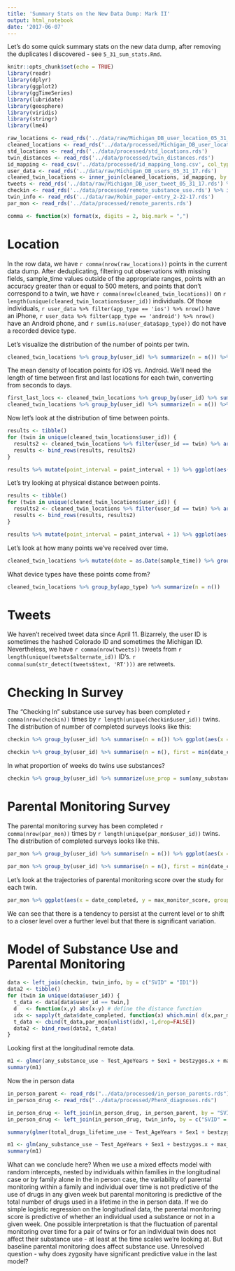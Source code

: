 ```yaml
---
title: 'Summary Stats on the New Data Dump: Mark II'
output: html_notebook
date: '2017-06-07'
---
```


Let's do some quick summary stats on the new data dump, after removing the duplicates I discovered - see `5_31_sum_stats.Rmd`.

```r
knitr::opts_chunk$set(echo = TRUE)
library(readr)
library(dplyr)
library(ggplot2)
library(ggTimeSeries)
library(lubridate)
library(geosphere)
library(viridis)
library(stringr)
library(lme4)

raw_locations <- read_rds('../data/raw/Michigan_DB_user_location_05_31_17.rds')
cleaned_locations <- read_rds('../data/processed/Michigan_DB_user_location_05_31_17_cleaned.rds')
std_locations <- read_rds('../data/processed/std_locations.rds')
twin_distances <- read_rds('../data/processed/twin_distances.rds')
id_mapping <- read_csv('../data/processed/id_mapping_long.csv', col_types = 'ccc')
user_data <- read_rds('../data/raw/Michigan_DB_users_05_31_17.rds')
cleaned_twin_locations <- inner_join(cleaned_locations, id_mapping, by = c("user_id" = "alternate_id")) %>% left_join(user_data, c("user_id" = "alternate_id"))
tweets <- read_rds('../data/raw/Michigan_DB_user_tweet_05_31_17.rds') %>% mutate(tweet_id = as.character(tweet_id))
checkin <- read_rds('../data/processed/remote_substance_use.rds') %>% inner_join(id_mapping, by = c('user_id' = 'alternate_id'))
twin_info <- read_rds('../data/raw/Robin_paper-entry_2-22-17.rds')
par_mon <- read_rds('../data/processed/remote_parents.rds')

comma <- function(x) format(x, digits = 2, big.mark = ",")
```


# Location

In the row data, we have `r comma(nrow(raw_locations))` points in the current data dump. After deduplicating, filtering out observations with missing fields,  sample_time values outside of the appropriate ranges, points with an accuracy greater than or equal to 500 meters, and points that don’t correspond to a twin, we have `r comma(nrow(cleaned_twin_locations))` on `r length(unique(cleaned_twin_locations$user_id))` individuals. Of those individuals, `r user_data %>% filter(app_type == 'ios') %>% nrow()` have an iPhone, `r user_data %>% filter(app_type == 'android') %>% nrow()` have an Android phone, and `r sum(is.na(user_data$app_type))` do not have a recorded device type.

Let's visualize the distribution of the number of points per twin.

```r
cleaned_twin_locations %>% group_by(user_id) %>% summarize(n = n()) %>% filter(n < 50000) %>% left_join(user_data, by = c("user_id" = "alternate_id")) %>% ggplot(aes(x = n, color = app_type)) + geom_density() + xlab("Number of locations recorded")
```

The mean density of location points for iOS vs. Android. We’ll need the length of time between first and last locations for each twin, converting from seconds to days.

```r
first_last_locs <- cleaned_twin_locations %>% group_by(user_id) %>% summarize(first_point = min(sample_time), last_point = max(sample_time)) %>% mutate(duration_days = as.numeric(last_point - first_point)/60/60/24)
cleaned_twin_locations %>% group_by(user_id) %>% summarize(n = n()) %>% left_join(user_data, by = c("user_id" = "alternate_id")) %>% left_join(first_last_locs) %>% mutate(loc_density = n / duration_days) %>% ggplot(aes(x = loc_density, color = app_type)) + geom_density() + xlab('Points Per Day') + coord_cartesian(xlim = c(0, 500))
```

Now let's look at the distribution of time between points.

```r
results <- tibble()
for (twin in unique(cleaned_twin_locations$user_id)) {
  results2 <- cleaned_twin_locations %>% filter(user_id == twin) %>% arrange(sample_time) %>% transmute(point_interval = lead(sample_time) - sample_time, app_type = app_type)
  results <- bind_rows(results, results2)
}
```

```r
results %>% mutate(point_interval = point_interval + 1) %>% ggplot(aes(x = point_interval, fill = app_type)) + geom_histogram() + scale_x_log10() + xlab('Interval in seconds')
```

Let's try looking at physical distance between points.

```r
results <- tibble()
for (twin in unique(cleaned_twin_locations$user_id)) {
  results2 <- cleaned_twin_locations %>% filter(user_id == twin) %>% arrange(sample_time) %>% transmute(point_interval = distHaversine(cbind(lead(.$longitude), lead(.$latitude)), cbind(.$longitude, .$latitude)), app_type = app_type)
  results <- bind_rows(results, results2)
}
```

```r
results %>% mutate(point_interval = point_interval + 1) %>% ggplot(aes(x = point_interval, fill = app_type)) + geom_histogram() + scale_x_log10() + xlab('Interval in meters')
```

Let's look at how many points we've received over time.

```r
cleaned_twin_locations %>% mutate(date = as.Date(sample_time)) %>% group_by(date) %>% summarize(n = n()) %>% ggplot_calendar_heatmap('date', 'n') + xlab(NULL) + ylab(NULL) + scale_fill_viridis() + facet_wrap(~Year, ncol = 1)
```

What device types have these points come from?

```r
cleaned_twin_locations %>% group_by(app_type) %>% summarize(n = n())
```


# Tweets

We haven't received tweet data since April 11. Bizarrely, the user ID is sometimes the hashed Colorado ID and sometimes the Michigan ID. Nevertheless, we have `r comma(nrow(tweets))` tweets from `r length(unique(tweets$alternate_id))` ID's. `r comma(sum(str_detect(tweets$text, 'RT')))` are retweets.

# Checking In Survey

The "Checking In" substance use survey has been completed `r comma(nrow(checkin))` times by `r length(unique(checkin$user_id))` twins. The distribution of number of completed surveys looks like this:

```r
checkin %>% group_by(user_id) %>% summarise(n = n()) %>% ggplot(aes(x = n)) + geom_histogram(binwidth = 5) + xlab('Number of completed checking in surveys')
```

```r
checkin %>% group_by(user_id) %>% summarise(n = n(), first = min(date_completed)) %>% ggplot(aes(x = first, y = n)) + geom_point() + geom_smooth(method = "lm") + xlab("Date of first checking in survey completed") + ylab("Number of completed checking in surveys")
```

In what proportion of weeks do twins use substances?

```r
checkin %>% group_by(user_id) %>% summarize(use_prop = sum(any_substance_use) / n()) %>% ggplot(aes(x = use_prop)) + geom_histogram(binwidth = 0.05) + xlab("Proportion of weeks in which any substance was used")
```


# Parental Monitoring Survey

The parental monitoring survey has been completed `r comma(nrow(par_mon))` times by `r length(unique(par_mon$user_id))` twins. The distribution of completed surveys looks like this.

```r
par_mon %>% group_by(user_id) %>% summarise(n = n()) %>% ggplot(aes(x = n)) + geom_histogram(binwidth = 1) + xlab('Number of completed parental monitoring surveys')
```

```r
par_mon %>% group_by(user_id) %>% summarise(n = n(), first = min(date_completed)) %>% ggplot(aes(x = first, y = n)) + geom_point(alpha = 0.5) + geom_smooth(method = "lm") + xlab("Date of first parental monitoring survey completed") + ylab("Number of completed parental monitoring surveys")
```


Let's look at the trajectories of parental monitoring score over the study for each twin.

```r
par_mon %>% ggplot(aes(x = date_completed, y = max_monitor_score, group = user_id)) + geom_line(alpha = 0.2) + xlab("Date of Survey Completion") + ylab("Parental Monitoring Score")
```
We can see that there is a tendency to persist at the current level or to shift to a closer level over a further level but that there is significant variation.

# Model of Substance Use and Parental Monitoring

```r
data <- left_join(checkin, twin_info, by = c("SVID" = "ID1"))
data2 <- tibble()
for (twin in unique(data$user_id)) {
  t_data <- data[data$user_id == twin,]
  d   <- function(x,y) abs(x-y) # define the distance function
  idx <- sapply(t_data$date_completed, function(x) which.min( d(x,par_mon$date_completed) )) # find matches
  t_data <- cbind(t_data,par_mon[unlist(idx),-1,drop=FALSE])
  data2 <- bind_rows(data2, t_data)
}
```

Looking first at the longitudinal remote data.

```r
m1 <- glmer(any_substance_use ~ Test_AgeYears + Sex1 + bestzygos.x + max_monitor_score + (1 | family/user_id), data = data2)
summary(m1)
```

Now the in person data

```r
in_person_parent <- read_rds("../data/processed/in_person_parents.rds")
in_person_drug <- read_rds("../data/processed/PhenX_diagnoses.rds")

in_person_drug <- left_join(in_person_drug, in_person_parent, by = "SVID")
in_person_drug <- left_join(in_person_drug, twin_info, by = c("SVID" = "ID1"))

summary(glmer(total_drugs_lifetime_use ~ Test_AgeYears + Sex1 + bestzygos + max_monitor_score + (1 | family), data = in_person_drug))
```

```r
m1 <- glm(any_substance_use ~ Test_AgeYears + Sex1 + bestzygos.x + max_monitor_score, data = data2, family = binomial(link = "logit"))
summary(m1)
```

What can we conclude here? When we use a mixed effects model with random intercepts, nested by individuals within families in the longitudinal case or by family alone in the in person case, the variability of parental monitoring within a family and individual over time is not predictive of the use of drugs in any given week but parental monitoring is predictive of the total number of drugs used in a lifetime in the in person data. If we do simple logistic regression on the longitudinal data, the parental monitoring score is predictive of whether an individual used a substance or not in a given week. One possible interpretation is that the fluctuation of parental monitoring over time for a pair of twins or for an individual twin does not affect their substance use - at least at the time scales we're looking at. But baseline parental monitoring does affect substance use. Unresolved question - why does zygosity have significant predictive value in the last model?

